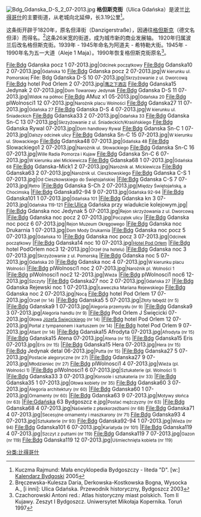 [[File:Bdg_Gdanska_D-S_2_07-2013.jpg|thumb]]
'''格但斯克街'''（Ulica Gdańska）是波兰[[比得哥什|比得哥什]]的主要街道，从老城向北延伸，长3.19公里<ref>Kuczma Rajmund: Mała encyklopedia Bydgoszczy - liteda "D". [w:] [[Kalendarz_Bydgoski|Kalendarz Bydgoski]] 2005</ref>。

这条街开辟于1820年，原名但泽街（Danzigerstraße），因通往[[格但斯克|格但斯克]]（德文名但泽）而得名。<ref name="BKI">Bręczewska-Kulesza Daria, Derkowska-Kostkowska Bogna, Wysocka A., [i inni]: Ulica Gdańska. Przewodnik historyczny, Bydgoszcz 2003</ref>这条26米宽的街道，成为城市新的商业发展轴。
1920年归属波兰后改名格但斯克街。1939年 - 1945年命名为阿道夫 - 希特勒大街。1945年 - 1990年名为五一大道（Aleje 1 Maja）。1990年恢复格但斯克街原名<ref>Czachorowski Antoni red.: Atlas historyczny miast polskich. Tom II Kujawy. Zeszyt I Bydgoszcz. Uniwersytet Mikołaja Kopernika. Toruń 1997</ref>。
<gallery>
File:Bdg Gdanska pocz 1 07-2013.jpg|<small>Odcinek początkowy</small>
File:Bdg Gdanska10 2 07-2013.jpg|<small>Gdańska 10</small>
File:Bdg Gdanska pocz 2 07-2013.jpg|<small>W kierunku ul. Pomorskiej</small>
File: Bdg Gdanska D-S 10 07-2013.jpg|<small>Skrzyżowanie z ul. Dworcową</small>
File:Bdg hotel Pod Orlem 2 07-2013.jpg|<small>[[鹰之下酒店|鹰之下酒店]]</small>
File:Bdg Gdanska15 Jedynak 2 07-2013.jpg|<small>Dom Towarowy Jedynak</small>
File:Bdg Gdanska D-S 11 07-2013.jpg|<small>Widok na północ </small>
File:Bdg AMuz x1 05-2013.jpg|<small>Gdańska 20</small>
File:Bdg plWolnosci1 12 07-2013.jpg|<small>Narożnik placu Wolności</small>
File:Bdg Gdanska27 11 07-2013.jpg|<small>Gdańska 27</small>
File:Bdg Gdanska D-S 4 07-2013.jpg|<small>W kierunku ul. Śniadeckich</small>
File:Bdg Gdanska33 2 07-2013.jpg|<small>Gdańska 33</small>
File:Bdg Gdanska Sn-C 13 07-2013.jpg|<small>Skrzyżowanie z ul. Śniadeckich/Krasińskiego</small>
File:Bdg Gdanska Rywal 07-2013.jpg|<small>Dom handlowy Rywal</small>
File:Bdg Gdanska Sn-C 1 07-2013.jpg|<small>Dalszy odcinek ulicy</small>
File:Bdg Gdanska Sn-C 15 07-2013.jpg|<small>W kierunku ul. Słowackiego</small>
File:Bdg Gdanska48 07-2013.jpg|<small>Gdańska 48</small>
File:Bdg Slowackiego1 2 07-2013.jpg|<small>Narożnik ul. Słowackiego</small>
File:Bdg Gdanska Sn-C 16 07-2013.jpg|<small>Wille Radia Pomorza i Kujaw</small>
File:Bdg Gdanska Sn-C 6 07-2013.jpg|<small>W kierunku alei Mickiewicza</small>
File:Bdg Gdanska68 1 07-2013.jpg|<small>Gdańska 68</small>
File:Bdg Gdanska-Mick1 2 07-2013.jpg|<small>Narożnik al. Mickiewicza</small>
File:Bdg Gdanska63 2 07-2013.jpg|<small>Narożnik ul. Cieszkowskiego</small>
File:Bdg Gdanska C-S 1 07-2013.jpg|<small>Od Cieszkowskiego do Świętojańskiej</small>
|File:Bdg Gdanska C-S 7 07-2013.jpg|<small>Retro</small>
|File:Bdg Gdanska S-Ch 2 07-2013.jpg|<small>Między Świętojańską, a Chocimską</small>
|File:Bdg Gdanska92-94 9 07-2013.jpg|<small>Gdańska 92-94</small>
|File:Bdg Gdanska101 1 07-2013.jpg|<small>Gdańska 101</small>
|File:Bdg Gdanska kn 3 07-2013.jpg|<small>Gdańska 119-121</small>
File:Ulica Gdańska przy wiadukcie kolejowym.jpg|
File:Bdg Gdanska noc Jedynak 5 07-2013.jpg|<small>Rejon skrzyżowania z ul. Dworcową</small>
|File:Bdg Gdanska noc pocz 2 07-2013.jpg|<small>Początek ulicy</small>
|File:Bdg Gdanska noc pocz 6 07-2013.jpg|<small>Rejon Muzeum Okręgowego</small>
|File:Bdg Gdanska noc Drukarnia 1 07-2013.jpg|<small>Dom Mody Drukarnia</small>
|File:Bdg Gdanska noc pocz 5 07-2013.jpg|<small>Gdańska 10</small>
|File:Bdg Gdanska noc pocz 3 07-2013.jpg|<small>Odcinek początkowy</small>
|File:Bdg Gdanska14 noc 10 07-2013.jpg|<small>[[Hotel_Pod_Orłem_w_Bydgoszczy|Hotel Pod Orłem]]</small>
|File:Bdg hotel PodOrlem noc3 12-2013.jpg|<small>Orzeł (na hotelu)</small>
|File:Bdg Gdanska noc 3 07-2013.jpg|<small>Skrzyżowanie z ul. Pomorską</small>
|File:Bdg Gdanska noc 5 07-2013.jpg|<small>Gdańska 20</small>
|File:Bdg Gdanska noc 4 07-2013.jpg|<small>W kierunku placu Wolności</small>
|File:Bdg plWolnosci1 noc 2 07-2013.jpg|<small>Narożnik pl. Wolności 1</small>
|File:Bdg plWolnosci1 noc2 12-2013.jpg|<small>Wieża</small>
|File:Bdg plWolnosci1 noc6 12-2013.jpg|<small>Szczyty</small>
|File:Bdg Gdanska27 noc 2 07-2013.jpg|<small>Gdańska 27</small>
|File:Bdg Gdanska Rejewski noc 1 07-2013.jpg|<small>Ławeczka Mariana Rejewskiego</small>
File:Bdg Gdanska noc 2 07-2013.jpg|<small>Nocą</small>
File:Bdg hotel Pod Orlem 17 07-2013.jpg|<small>Orzeł (nr 14)</small>
|File:Bdg Gdanska5 5 07-2013.jpg|<small>Złoty łabędź (nr 5)</small>
|File:Bdg Gdanska9 1 07-2013.jpg|<small>Alegoria przemysłu (nr 9)</small>
|File:Bdg Gdanska9 3 07-2013.jpg|<small>Alegoria handlu (nr 9)</small>
|File:Bdg Pod Orlem J Święcicki 07-2013.jpg|<small>Głowa [[Józef_Święcicki_(budowniczy)|Józefa Święcickiego]] (nr 14)</small>
|File:Bdg hotel Pod Orlem 12 07-2013.jpg|<small>Portal z tympanonem i kartuszem (nr 14)</small>
|File:Bdg hotel Pod Orlem 9 07-2013.jpg|<small>Atlant (nr 14)</small>
|File:Bdg Gdanska15 Afrodyta 07-2013.jpg|<small>Afrodyta (nr 15)</small>
|File:Bdg Gdanska15 Atena 07-2013.jpg|<small>Atena (nr 15)</small>
|File:Bdg Gdanska15 Eris 07-2013.jpg|<small>Eris (nr 15)</small>
|File:Bdg Gdanska15 Hera 07-2013.jpg|<small>Hera (nr 15)</small>
File:Bdg Jedynak detal 06-2013.jpg|<small>Putta (nr 15)</small>
|File:Bdg Gdanska27 5 07-2013.jpg|<small>Postacie alegoryczne (nr 27) </small>
|File:Bdg Gdanska27 9 07-2013.jpg|<small>Młodzieniec (nr 27)</small>
File:Bdg plWolnosci1 4 07-2013.jpg|<small>Wieża (pl. Wolności 1)</small>
|File:Bdg plWolnosci1 6 07-2013.jpg|<small>Sztukaterie (pl. Wolności 1)</small>
|File:Bdg Gdanska33 3 07-2013.jpg|<small>Konsole i sztukateria (nr 33)</small>
|File:Bdg Gdanska35 1 07-2013.jpg|<small>Głowa kobiety (nr 35)</small>
File:Bdg Gdanska60 3 07-2013.jpg|<small>Alegoria architektury (nr 60)</small>
|File:Bdg Gdanska60 1 07-2013.jpg|<small>Ornamenty (nr 60)</small>
|File:Bdg Gdanska63 9 07-2013.jpg|<small>Motywy słońca (nr 63)</small>
|File:Gdańska 63 Bydgoszcz e.jpg|<small>Postać mężczyzny (nr 63)</small>
|File:Bdg Gdanska68 4 07-2013.jpg|<small>Naświetle z płaskorzeźbami (nr 68)</small>
File:Bdg Gdanska71 4 07-2013.jpg|<small>Secesyjne ornamenty i maszkarony (nr 71) </small>
File:Bdg Gdanska93 4 07-2013.jpg|<small>Sztukaterie (nr 93)</small>
File:Bdg Gdanska92-94 1 07-2013.jpg|<small>Wieża (nr 94)</small>
File:Bdg Gdanska101 6 07-2013.jpg|<small>Kariatyda (nr 101)</small>
|File:Bdg Gdanska119 4 07-2013.jpg|<small>Szczyt z puttami (nr 119)</small>
File:Bdg Gdanska119 7 07-2013.jpg|<small>Gazon (nr 119) </small>
File:Bdg Gdanska119 12 07-2013.jpg|<small>Uśmiechnięta kobieta (nr 119) </small>
</gallery>


[[分类:比得哥什|分类:比得哥什]]